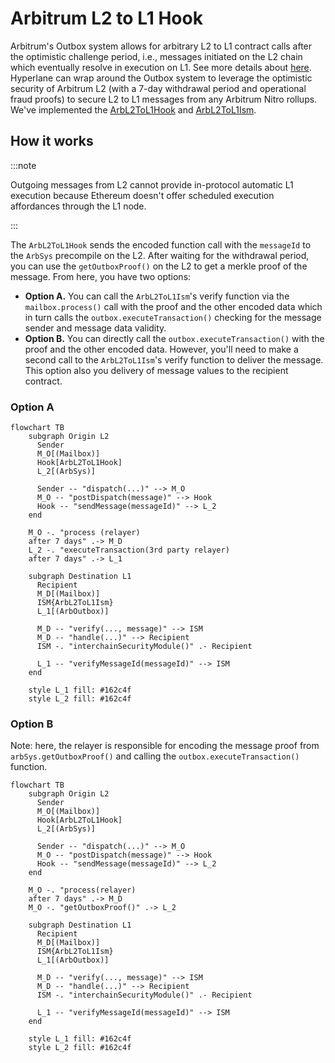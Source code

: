 # Arbitrum L2 to L1 Hook

Arbitrum's Outbox system allows for arbitrary L2 to L1 contract calls after the optimistic challenge period, i.e., messages initiated on the L2 chain which eventually resolve in execution on L1. See more details about [here](https://docs.arbitrum.io/how-arbitrum-works/arbos/l2-l1-messaging). Hyperlane can wrap around the Outbox system to leverage the optimistic security of Arbitrum L2 (with a 7-day withdrawal period and operational fraud proofs) to secure L2 to L1 messages from any Arbitrum Nitro rollups. We've implemented the [ArbL2ToL1Hook](https://github.com/hyperlane-xyz/hyperlane-monorepo/blob/main/solidity/contracts/hooks/ArbL2ToL1Hook.sol) and [ArbL2ToL1Ism](https://github.com/hyperlane-xyz/hyperlane-monorepo/blob/main/solidity/contracts/isms/hook/ArbL2ToL1Ism.sol).

## How it works

:::note

Outgoing messages from L2 cannot provide in-protocol automatic L1 execution because Ethereum doesn't offer scheduled execution affordances through the L1 node.

:::

The `ArbL2ToL1Hook` sends the encoded function call with the `messageId` to the `ArbSys` precompile on the L2. After waiting for the withdrawal period, you can use the `getOutboxProof()` on the L2 to get a merkle proof of the message. From here, you have two options:

- **Option A.** You can call the `ArbL2ToL1Ism`'s verify function via the `mailbox.process()` call with the proof and the other encoded data which in turn calls the `outbox.executeTransaction()` checking for the message sender and message data validity.
- **Option B.** You can directly call the `outbox.executeTransaction()` with the proof and the other encoded data. However, you'll need to make a second call to the `ArbL2ToL1Ism`'s verify function to deliver the message. This option also you delivery of message values to the recipient contract.

### Option A

```mermaid
flowchart TB
    subgraph Origin L2
      Sender
      M_O[(Mailbox)]
      Hook[ArbL2ToL1Hook]
      L_2[(ArbSys)]

      Sender -- "dispatch(...)" --> M_O
      M_O -- "postDispatch(message)" --> Hook
      Hook -- "sendMessage(messageId)" --> L_2
    end

    M_O -. "process (relayer)
    after 7 days" .-> M_D
    L_2 -. "executeTransaction(3rd party relayer)
    after 7 days" .-> L_1

    subgraph Destination L1
      Recipient
      M_D[(Mailbox)]
      ISM{ArbL2ToL1Ism}
      L_1[(ArbOutbox)]

      M_D -- "verify(..., message)" --> ISM
      M_D -- "handle(...)" --> Recipient
      ISM -. "interchainSecurityModule()" .- Recipient

      L_1 -- "verifyMessageId(messageId)" --> ISM
    end

    style L_1 fill: #162c4f
    style L_2 fill: #162c4f
```

### Option B

Note: here, the relayer is responsible for encoding the message proof from `arbSys.getOutboxProof()` and calling the `outbox.executeTransaction()` function.

```mermaid
flowchart TB
    subgraph Origin L2
      Sender
      M_O[(Mailbox)]
      Hook[ArbL2ToL1Hook]
      L_2[(ArbSys)]

      Sender -- "dispatch(...)" --> M_O
      M_O -- "postDispatch(message)" --> Hook
      Hook -- "sendMessage(messageId)" --> L_2
    end

    M_O -. "process(relayer)
    after 7 days" .-> M_D
    M_O -. "getOutboxProof()" .-> L_2

    subgraph Destination L1
      Recipient
      M_D[(Mailbox)]
      ISM{ArbL2ToL1Ism}
      L_1[(ArbOutbox)]

      M_D -- "verify(..., message)" --> ISM
      M_D -- "handle(...)" --> Recipient
      ISM -. "interchainSecurityModule()" .- Recipient

      L_1 -- "verifyMessageId(messageId)" --> ISM
    end

    style L_1 fill: #162c4f
    style L_2 fill: #162c4f
```
